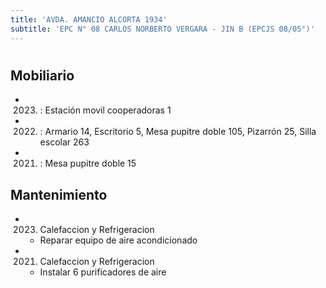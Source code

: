 ```yaml
---
title: 'AVDA. AMANCIO ALCORTA 1934'
subtitle: 'EPC N° 08 CARLOS NORBERTO VERGARA - JIN B (EPCJS 08/05°)'
---
```


#


## Mobiliario

*  (2023) : Estación movil cooperadoras 1 

*  (2022) : Armario 14, Escritorio 5, Mesa pupitre doble 105, Pizarrón 25, Silla escolar 263 

*  (2021) : Mesa pupitre doble 15 





## Mantenimiento

*  (2023) Calefaccion y Refrigeracion 
    + Reparar equipo de aire acondicionado

*  (2021) Calefaccion y Refrigeracion 
    + Instalar 6 purificadores de aire



